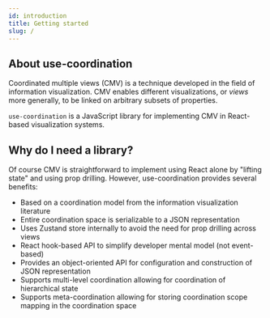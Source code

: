 ```yaml
---
id: introduction
title: Getting started
slug: /
---
```


## About use-coordination

Coordinated multiple views (CMV) is a technique developed in the field of information visualization.
CMV enables different visualizations, or _views_ more generally, to be linked on arbitrary subsets of properties.

`use-coordination` is a JavaScript library for implementing CMV in React-based visualization systems.

## Why do I need a library?

Of course CMV is straightforward to implement using React alone by "lifting state" and using prop drilling.
However, use-coordination provides several benefits:
- Based on a coordination model from the information visualization literature
- Entire coordination space is serializable to a JSON representation
- Uses Zustand store internally to avoid the need for prop drilling across views
- React hook-based API to simplify developer mental model (not event-based)
- Provides an object-oriented API for configuration and construction of JSON representation
- Supports multi-level coordination allowing for coordination of hierarchical state
- Supports meta-coordination allowing for storing coordination scope mapping in the coordination space


